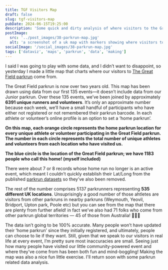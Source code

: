```yaml
---
title: TGF Visitors Map
draft: false
slug: tgf-visitors-map
pubDate: 2024-06-15T19:25:00
description: 'Some quick and dirty analysis of where visitors to the Great Field parkrun call home...including an interactive map!'
postImage:
  src: '../post_images/38-parkrun-map.jpg'
  alt: 'a screenshot of a uk map with markers showing where visitors to the great field parkrun come from'
socialImage: '/social_images/38-parkrun-map.jpg'
tags: ['dataviz', 'maps', 'parkrun', 'data', 'making']
---
```



I said I was going to play with some data, and I didn’t want to disappoint, so yesterday I made a little map that charts where our visitors to [The Great Field parkrun](https://www.parkrun.org.uk/thegreatfield/) come from.

<VisitorsMap mapAlign="mapFull" />

The Great Field parkrun is now over two years old. This map has been drawn using data from our first 135 events—it doesn’t include data from our Junior parkrun. Over these 135 events, we’ve been joined by approximately **6391 unique runners and volunteers**. It’s only an approximate number because each week, we’ll have a small handful of participants who have either not registered or not remembered their parkrun barcode. In each athlete or volunteer’s online profile is an option to set a ‘home parkrun’. 

**On this map, each orange circle represents the home parkrun location for every unique athlete or volunteer participating in the Great Field parkrun. The number in each circle represents the total number of unique athletes and volunteers from each location who have visited us.** 

**The blue circle is the location of the Great Field parkrun; we have 1183 people who call this home! (myself included)**

There were about 7 or 8 records whose home run no longer is an active event, which meant I couldn’t quickly establish their Lat/Long from the published [parkrun datasets](https://images.parkrun.com/events.json) so they’ve also been removed.

The rest of the number comprises 5137 parkrunners representing **535 different UK locations**. Unsuprisingly a good number of those ahtletes are visitors from other parkruns in nearby parkruns (Weymouth, Yeovil, Bridport, Upton park, Poole etc) but you can see from the map that there are plenty from further afield! in fact we’ve also had 71 folks who come from other parkrun global territories — 45 of those from Australia! 🦘🇦🇺

The data isn’t going to be 100% accurate. Many people won’t have updated their ‘home parkrun’ since they initially registered, and ultimately, people can choose to lie if they want. Still, given that we speak to our visitors in real life at every event, I’m pretty sure most inaccuracies are small. Seeing just how many people have visited our little community-powered event and where they've come from has been both fun and mind-boggling! Making the map was also a nice fun little exercise. I'll return soon with some parkrun related data analysis.

